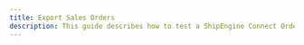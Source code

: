 ---
title: Export Sales Orders
description: This guide describes how to test a ShipEngine Connect Order app within ShipStation.
---


<OpenApiRequest definitionId="orders" pointer="#/components/requestBodies/SalesOrderExportRequest" />

<OpenApiResponse definitionId="orders" pointer="#/components/schemas/SalesOrdersExportResponse" />
